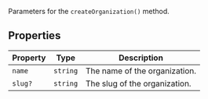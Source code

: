 Parameters for the `createOrganization()` method.

## Properties

| Property                  | Type     | Description                   |
| ------------------------- | -------- | ----------------------------- |
| <a id="name"></a> `name`  | `string` | The name of the organization. |
| <a id="slug"></a> `slug?` | `string` | The slug of the organization. |
